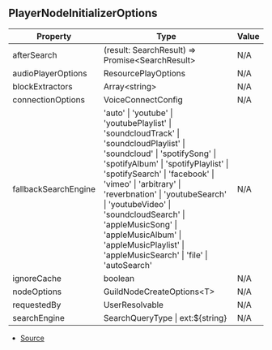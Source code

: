 ## PlayerNodeInitializerOptions

| Property | Type | Value |
| ----------- | ----------- | ----------- |
| afterSearch | (result: SearchResult) => Promise\<SearchResult> | N/A |
| audioPlayerOptions | ResourcePlayOptions | N/A |
| blockExtractors | Array\<string> | N/A |
| connectionOptions | VoiceConnectConfig | N/A |
| fallbackSearchEngine | 'auto' \| 'youtube' \| 'youtubePlaylist' \| 'soundcloudTrack' \| 'soundcloudPlaylist' \| 'soundcloud' \| 'spotifySong' \| 'spotifyAlbum' \| 'spotifyPlaylist' \| 'spotifySearch' \| 'facebook' \| 'vimeo' \| 'arbitrary' \| 'reverbnation' \| 'youtubeSearch' \| 'youtubeVideo' \| 'soundcloudSearch' \| 'appleMusicSong' \| 'appleMusicAlbum' \| 'appleMusicPlaylist' \| 'appleMusicSearch' \| 'file' \| 'autoSearch' | N/A |
| ignoreCache | boolean | N/A |
| nodeOptions | GuildNodeCreateOptions\<T> | N/A |
| requestedBy | UserResolvable | N/A |
| searchEngine | SearchQueryType \| ext:\$\{string} | N/A |


- [Source](https://github.com/Androz2091/discord-player/blob/72b264e/packages/discord-player/src/Player.ts#L29)
